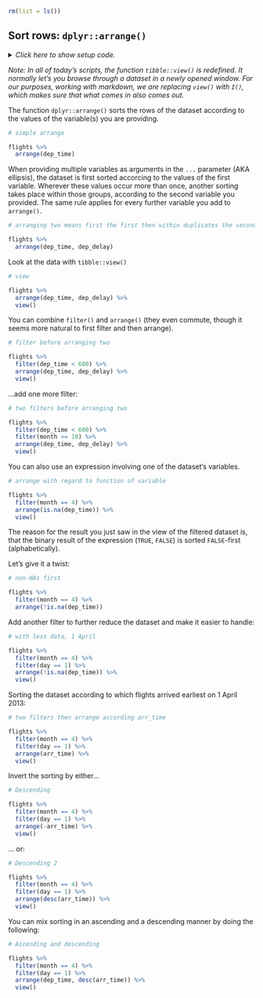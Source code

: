 ```r
rm(list = ls())
```


## Sort rows: `dplyr::arrange()`

<details><summary>*Click here to show setup code.*</summary>
```r
### Sort rows: `dplyr::arrange()`

```
```r
library(tidyverse)
library(nycflights13)

library(conflicted)
conflict_prefer("filter", "dplyr")
view <- I
```
</details>


*Note: In all of today's scripts, the function `tibble::view()` is redefined.
It normally let's you browse through a dataset in a newly opened window.
For our purposes, working with markdown, we are replacing `view()` with `I()`, which makes sure that what comes in also comes out.*

The function `dplyr::arrange()` sorts the rows of the dataset according to the values of the variable(s) you are providing.

```r
# simple arrange
```
```r
flights %>%
  arrange(dep_time)
```

When providing multiple variables as arguments in the `...` parameter (AKA ellipsis), the dataset is first sorted accorcing to the values of the first variable.
Wherever these values occur more than once, another sorting takes place within those groups, according to the second variable you provided.
The same rule applies for every further variable you add to `arrange()`.

```r
# arranging two means first the first then within duplicates the second
```
```r
flights %>%
  arrange(dep_time, dep_delay)
```

Look at the data with `tibble::view()`

```r
# view
```
```r
flights %>%
  arrange(dep_time, dep_delay) %>%
  view()
```

You can combine `filter()` and `arrange()` (they even commute, though it seems more natural to first filter and then arrange).

```r
# filter before arranging two
```
```r
flights %>%
  filter(dep_time < 600) %>%
  arrange(dep_time, dep_delay) %>%
  view()
```

...add one more filter:

```r
# two filters before arranging two
```
```r
flights %>%
  filter(dep_time < 600) %>%
  filter(month >= 10) %>%
  arrange(dep_time, dep_delay) %>%
  view()
```

You can also use an expression involving one of the dataset's variables.

```r
# arrange with regard to function of variable
```
```r
flights %>%
  filter(month == 4) %>%
  arrange(is.na(dep_time)) %>%
  view()
```

The reason for the result you just saw in the view of the filtered dataset is, that the binary result of the expression (`TRUE`, `FALSE`) is sorted `FALSE`-first (alphabetically).

Let's give it a twist:

```r
# non-NAs first
```
```r
flights %>%
  filter(month == 4) %>%
  arrange(!is.na(dep_time))
```

Add another filter to further reduce the dataset and make it easier to handle:

```r
# with less data, 1 April
```
```r
flights %>%
  filter(month == 4) %>%
  filter(day == 1) %>%
  arrange(!is.na(dep_time)) %>%
  view()
```

Sorting the dataset according to which flights arrived earliest on 1 April 2013:

```r
# two filters then arrange according arr_time
```
```r
flights %>%
  filter(month == 4) %>%
  filter(day == 1) %>%
  arrange(arr_time) %>%
  view()
```

Invert the sorting by either...

```r
# Descending
```
```r
flights %>%
  filter(month == 4) %>%
  filter(day == 1) %>%
  arrange(-arr_time) %>%
  view()
```

... or:

```r
# Descending 2
```
```r
flights %>%
  filter(month == 4) %>%
  filter(day == 1) %>%
  arrange(desc(arr_time)) %>%
  view()
```

You can mix sorting in an ascending and a descending manner by doing the following:

```r
# Ascending and descending
```
```r
flights %>%
  filter(month == 4) %>%
  filter(day == 1) %>%
  arrange(dep_time, desc(arr_time)) %>%
  view()
```
